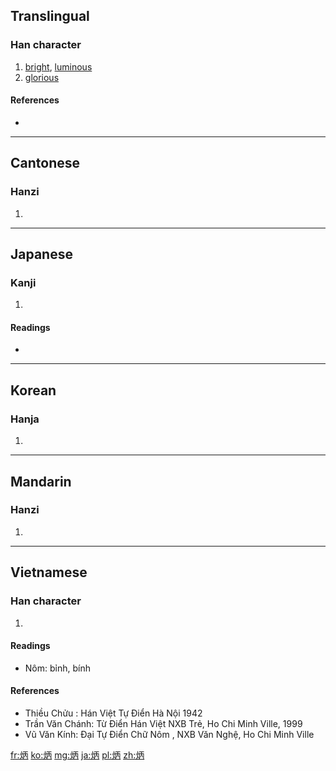 ==Translingual==

===Han character===
{{Han char|rn=86|rad=火|as=05|sn=9|four=9182<sub>7</sub>|canj=火一人月 (FMOB)}}

# [[bright]], [[luminous]]
# [[glorious]]

====References====
* {{Han ref|kx=0669.010|dkj=18960|dj=1078.060|hdz=32194.150|uh=70B3|ud=28851|bh=ACB1|bd=44209}}

----

==Cantonese==

===Hanzi===
{{yue-hanzi|jyut=|y=bing2}}

# {{defn|Cantonese|sort=火05}}

----

==Japanese==

===Kanji===
{{ja-kanji|grade=|rs=火05}}

# {{defn|Japanese|sort=火05}}

====Readings====
* {{ja-readings|on=[[へい]] (hei)|kun=[[あきらか]] (akiraka)}}

----

==Korean==

===Hanja===
{{ko-hanja|hangeul=병|eumhun=|rv=byeong|mr=pyŏng|y=pyeng}}

# {{defn|Korean|sort=火05}}

----

==Mandarin==

===Hanzi===
{{cmn-hanzi|pin=[[bǐng]] ([[bing3]])|wg=ping<sup>3</sup>}}

# {{defn|Mandarin|sort=火05}}

----

==Vietnamese==

===Han character===
{{vi-hantu|bỉnh, bính|rs=火05}}

# {{defn|Vietnamese|sort=火05}}
====Readings====
* Nôm: bỉnh, bính
====References====
* Thiều Chửu : Hán Việt Tự Điển  Hà Nội 1942
* Trần Văn Chánh: Từ Điển Hán Việt NXB Trẻ, Ho Chi Minh Ville, 1999
* Vũ Văn Kính: Đại Tự Điển Chữ Nôm , NXB Văn Nghệ, Ho Chi Minh Ville

[[fr:炳]]
[[ko:炳]]
[[mg:炳]]
[[ja:炳]]
[[pl:炳]]
[[zh:炳]]